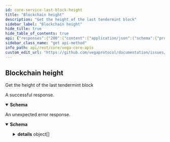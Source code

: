 ```yaml
---
id: core-service-last-block-height
title: "Blockchain height"
description: "Get the height of the last tendermint block"
sidebar_label: "Blockchain height"
hide_title: true
hide_table_of_contents: true
api: {"responses":{"200":{"content":{"application/json":{"schema":{"properties":{"chainId":{"title":"Network chain id from which the block comes from","type":"string"},"hash":{"title":"Last block hash","type":"string"},"height":{"format":"uint64","title":"Last block height","type":"string"},"spamPowDifficulty":{"format":"int64","title":"Difficulty of the proof of work, i.e. the target number of zeros","type":"integer"},"spamPowHashFunction":{"title":"Supported proof of work hash function","type":"string"},"spamPowIncreasingDifficulty":{"title":"Boolean indicating whether increasing difficulty is allowed for using the\nsame height for more than `spam_pow_number_of_past_blocks` transactions","type":"boolean"},"spamPowNumberOfPastBlocks":{"format":"int64","title":"Supported proof of work number of blocks behind current height allowed","type":"integer"},"spamPowNumberOfTxPerBlock":{"format":"int64","title":"Allowed number of transactions per block","type":"integer"}},"title":"Response with the height of the last block processed by\ntendermint","type":"object"}}},"description":"A successful response."},"default":{"content":{"application/json":{"schema":{"properties":{"code":{"format":"int32","type":"integer"},"details":{"items":{"additionalProperties":{},"properties":{"@type":{"type":"string"}},"type":"object","title":"protobufAny"},"type":"array"},"message":{"type":"string"}},"type":"object","title":"googlerpcStatus"}}},"description":"An unexpected error response."}},"tags":["CoreService"],"description":"Get the height of the last tendermint block","operationId":"CoreService_LastBlockHeight","method":"get","path":"/blockchain/height","servers":[{"url":"https://n00.testnet.vega.rocks","description":"n00"},{"url":"https://n06.testnet.vega.rocks","description":"n06"},{"url":"https://n07.testnet.vega.rocks","description":"n07"},{"url":"https://n08.testnet.vega.rocks","description":"n08"},{"url":"https://n09.testnet.vega.rocks","description":"n09"}],"info":{"title":"Vega core APIs","version":"v0.73.0-preview.6"},"postman":{"name":"Blockchain height","description":{"content":"Get the height of the last tendermint block","type":"text/plain"},"url":{"path":["blockchain","height"],"host":["{{baseUrl}}"],"query":[],"variable":[]},"header":[{"key":"Accept","value":"application/json"}],"method":"GET"}}
sidebar_class_name: "get api-method"
info_path: api/rest/core/vega-core-apis
custom_edit_url: "https://github.com/vegaprotocol/documentation/issues/new?labels=documentation&title=[Documentation] Requesting changes to 'Blockchain height' (core-service-last-block-height)"
---
```



## Blockchain height



Get the height of the last tendermint block

<div><ApiTabs><TabItem label={"200"} value={"200"}><div>

A successful response.

</div><div><MimeTabs schemaType={"response"}><TabItem label={"application/json"} value={"application/json"}><SchemaTabs><TabItem label={"Schema"} value={"Schema"}><details style={{}} data-collapsed={false} open={true}><summary style={{"textAlign":"left"}}><strong>Schema</strong></summary><div style={{"textAlign":"left","marginLeft":"1rem"}}></div><ul style={{"marginLeft":"1rem"}}><SchemaItem collapsible={false} name={"chainId"} required={false} schemaName={"Network chain id from which the block comes from"} qualifierMessage={undefined} schema={{"title":"Network chain id from which the block comes from","type":"string"}}></SchemaItem><SchemaItem collapsible={false} name={"hash"} required={false} schemaName={"Last block hash"} qualifierMessage={undefined} schema={{"title":"Last block hash","type":"string"}}></SchemaItem><SchemaItem collapsible={false} name={"height"} required={false} schemaName={"uint64"} qualifierMessage={undefined} schema={{"format":"uint64","title":"Last block height","type":"string"}}></SchemaItem><SchemaItem collapsible={false} name={"spamPowDifficulty"} required={false} schemaName={"int64"} qualifierMessage={undefined} schema={{"format":"int64","title":"Difficulty of the proof of work, i.e. the target number of zeros","type":"integer"}}></SchemaItem><SchemaItem collapsible={false} name={"spamPowHashFunction"} required={false} schemaName={"Supported proof of work hash function"} qualifierMessage={undefined} schema={{"title":"Supported proof of work hash function","type":"string"}}></SchemaItem><SchemaItem collapsible={false} name={"spamPowIncreasingDifficulty"} required={false} schemaName={"Boolean indicating whether increasing difficulty is allowed for using the\nsame height for more than `spam_pow_number_of_past_blocks` transactions"} qualifierMessage={undefined} schema={{"title":"Boolean indicating whether increasing difficulty is allowed for using the\nsame height for more than `spam_pow_number_of_past_blocks` transactions","type":"boolean"}}></SchemaItem><SchemaItem collapsible={false} name={"spamPowNumberOfPastBlocks"} required={false} schemaName={"int64"} qualifierMessage={undefined} schema={{"format":"int64","title":"Supported proof of work number of blocks behind current height allowed","type":"integer"}}></SchemaItem><SchemaItem collapsible={false} name={"spamPowNumberOfTxPerBlock"} required={false} schemaName={"int64"} qualifierMessage={undefined} schema={{"format":"int64","title":"Allowed number of transactions per block","type":"integer"}}></SchemaItem></ul></details></TabItem><TabItem label={"Example (from schema)"} value={"Example (from schema)"}><ResponseSamples responseExample={"{\n  \"chainId\": \"string\",\n  \"hash\": \"string\",\n  \"height\": \"string\",\n  \"spamPowDifficulty\": 0,\n  \"spamPowHashFunction\": \"string\",\n  \"spamPowIncreasingDifficulty\": true,\n  \"spamPowNumberOfPastBlocks\": 0,\n  \"spamPowNumberOfTxPerBlock\": 0\n}"} language={"json"}></ResponseSamples></TabItem></SchemaTabs></TabItem></MimeTabs></div></TabItem><TabItem label={"default"} value={"default"}><div>

An unexpected error response.

</div><div><MimeTabs schemaType={"response"}><TabItem label={"application/json"} value={"application/json"}><SchemaTabs><TabItem label={"Schema"} value={"Schema"}><details style={{}} data-collapsed={false} open={true}><summary style={{"textAlign":"left"}}><strong>Schema</strong></summary><div style={{"textAlign":"left","marginLeft":"1rem"}}></div><ul style={{"marginLeft":"1rem"}}><SchemaItem collapsible={false} name={"code"} required={false} schemaName={"int32"} qualifierMessage={undefined} schema={{"format":"int32","type":"integer"}}></SchemaItem><SchemaItem collapsible={true} className={"schemaItem"}><details style={{}}><summary style={{}}><strong>details</strong><span style={{"opacity":"0.6"}}> object[]</span></summary><div style={{"marginLeft":"1rem"}}><li><div style={{"fontSize":"var(--ifm-code-font-size)","opacity":"0.6","marginLeft":"-.5rem","paddingBottom":".5rem"}}>Array [</div></li><SchemaItem collapsible={false} name={"@type"} required={false} schemaName={"string"} qualifierMessage={undefined} schema={{"type":"string"}}></SchemaItem><li><div style={{"fontSize":"var(--ifm-code-font-size)","opacity":"0.6","marginLeft":"-.5rem"}}>]</div></li></div></details></SchemaItem><SchemaItem collapsible={false} name={"message"} required={false} schemaName={"string"} qualifierMessage={undefined} schema={{"type":"string"}}></SchemaItem></ul></details></TabItem><TabItem label={"Example (from schema)"} value={"Example (from schema)"}><ResponseSamples responseExample={"{\n  \"code\": 0,\n  \"details\": [\n    {\n      \"@type\": \"string\"\n    }\n  ],\n  \"message\": \"string\"\n}"} language={"json"}></ResponseSamples></TabItem></SchemaTabs></TabItem></MimeTabs></div></TabItem></ApiTabs></div>
